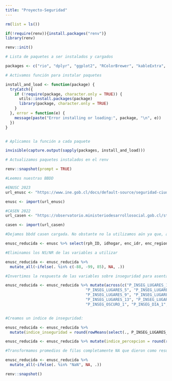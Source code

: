 ```yaml
---
title: "Proyecto-Seguridad"
---
```


```r
rm(list = ls())

if(!require(renv)){install.packages("renv")}
library(renv)

renv::init()

# Lista de paquetes a ser instalados y cargados

packages <- c("rio", "dplyr", "ggplot2", "RColorBrewer", "kableExtra", "Rcpp", "ggcorrplot", "latex2exp","broom", "knitr", "haven")

# Activamos función para instalar paquetes

install_and_load <- function(package) {
  tryCatch({
    if (!require(package, character.only = TRUE)) {
      utils::install.packages(package)
      library(package, character.only = TRUE)
    }
  }, error = function(e) {
    message(paste("Error installing or loading:", package, "\n", e))
  })
}


# Aplicamos la función a cada paquete

invisible(capture.output(sapply(packages, install_and_load)))

# Actualizamos paquetes instalados en el renv

renv::snapshot(prompt = TRUE)
```
```r
#Leemos nuestras BBDD

#ENUSC 2023
url_enusc <- "https://www.ine.gob.cl/docs/default-source/seguridad-ciudadana/bbdd/2023/base-usuario-20-enusc-2023bf436364553a489fab8e92a1ef14a520.sav?sfvrsn=473ce20c_6&download=true"

enusc <- import(url_enusc)

#CASEN 2022
url_casen <- "https://observatorio.ministeriodesarrollosocial.gob.cl/storage/docs/casen/2022/Base%20de%20datos%20Casen%202022%20SPSS_18%20marzo%202024.sav.zip"

casen <- import(url_casen)

#Dejamos bbdd casen cargada. No obstante no la utilizamos aún ya que, al parecer, no hay ninguna llave que nos permita unir ambas bbdd

enusc_reducida <- enusc %>% select(rph_ID, idhogar, enc_idr, enc_region, enc_rpc, com102, rph_numeroLinea, rph_numHogar, rph_edad, rph_sexo, rph_idgen, Kish, Hogar_Kish, rph_pertenencia_indigena, rph_nacionalidad, rph_nivel, rph_situacion_laboral_a, rph_situacion_laboral_b, rph_categoria_ocupacional, rph_ciuo, rph_nse, P_AUMENTO_PAIS, P_AUMENTO_COM, P_AUMENTO_BARRIO, P_FUENTE_INFO_PAIS_1, P_FUENTE_INFO_COM_1, P_INSEG_LUGARES_1, P_INSEG_LUGARES_2, P_INSEG_LUGARES_3, P_INSEG_LUGARES_4, P_INSEG_LUGARES_5, P_INSEG_LUGARES_6, P_INSEG_LUGARES_7, P_INSEG_LUGARES_8, P_INSEG_LUGARES_9, P_INSEG_LUGARES_10, P_INSEG_LUGARES_11, P_INSEG_LUGARES_12, P_INSEG_LUGARES_13, P_INSEG_LUGARES_14, P_INSEG_LUGARES_15, P_INSEG_LUGARES_16, P_INSEG_OSCURO_1, P_INSEG_DIA_1, P_INSEG_OSCURO_2, P_INSEG_DIA_2, PAD, PADC, PADB, PCOS, Fact_Pers_Com, Fact_Pers_Reg, Fact_Pers_Regional_102, Fact_Hog_Com, Fact_Hog_Reg, Fact_Hog_Regional_102, VarStrat, Conglomerado)

#Eliminamos los NS/NR de las variables a utilizar

enusc_reducida <- enusc_reducida %>%
  mutate_all(~ifelse(. %in% c(-88, -99, 85), NA, .))

#Invertimos la respuesta de las variables sobre inseguridad para asentar su respuesta:

enusc_reducida <- enusc_reducida %>% mutate(across(c("P_INSEG_LUGARES_1", "P_INSEG_LUGARES_2", "P_INSEG_LUGARES_3", "P_INSEG_LUGARES_4", 
                                   "P_INSEG_LUGARES_5", "P_INSEG_LUGARES_6", "P_INSEG_LUGARES_7", "P_INSEG_LUGARES_8", 
                                   "P_INSEG_LUGARES_9", "P_INSEG_LUGARES_10", "P_INSEG_LUGARES_11", "P_INSEG_LUGARES_12", 
                                   "P_INSEG_LUGARES_13", "P_INSEG_LUGARES_14", "P_INSEG_LUGARES_15", "P_INSEG_LUGARES_16", 
                                   "P_INSEG_OSCURO_1", "P_INSEG_DIA_1", "P_INSEG_OSCURO_2", "P_INSEG_DIA_2"), ~ 5 - .))


#Creamos un indice de inseguridad:

enusc_reducida <- enusc_reducida %>%
  mutate(indice_inseguridad = round(rowMeans(select(., P_INSEG_LUGARES_1:P_INSEG_LUGARES_16, P_INSEG_OSCURO_1:P_INSEG_DIA_2), na.rm = TRUE), 3))

enusc_reducida <- enusc_reducida %>% mutate(indice_percepcion = round(rowMeans(select(., P_AUMENTO_PAIS, P_AUMENTO_COM, P_AUMENTO_BARRIO), na.rm = TRUE), 3))

#Transformamos promedios de filas completamente NA que dieron como resultados "NaN" como NA

enusc_reducida <- enusc_reducida %>%
  mutate_all(~ifelse(. %in% "NaN", NA, .))

renv::snapshot()


```

